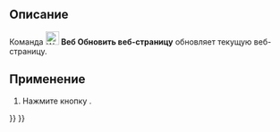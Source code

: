 <languages/>

{{Docnav/ru
|[[Web_BrowserNext/ru|Следующая страница]]
|[[Web_BrowserStop/ru|Остановить загрузку]]
|[[Web_Workbench/ru|Веб]]
|IconL=Web_BrowserNext.svg
|IconR=Web_BrowserStop.svg
|IconC=Workbench_Web.svg
}}

{{GuiCommand/ru
|Name=Web BrowserRefresh
|Name/ru=Веб Обновить веб-страницу
|MenuLocation=
|Workbenches=[[Web_Workbench/ru|Веб]], [[Start_Workbench|Старт]]
|SeeAlso=
}}

<span id="Description"></span>
== Описание ==

Команда [[Image:Web_BrowserRefresh.svg|24px]] '''Веб Обновить веб-страницу''' обновляет текущую веб-страницу.

<span id="Usage"></span>
== Применение ==

# Нажмите кнопку {{Button|[[Image:Web_BrowserRefresh.svg|16px]] [[Web_BrowserRefresh/ru|Обновить веб-страницу]]}}.


{{GuiCommand/ru
|Name=Web BrowserRefresh
|Name/ru=Веб Обновить веб-страницу
|MenuLocation=
|Workbenches=[[Web_Workbench/ru|Веб]], [[Start_Workbench|Старт]]
|SeeAlso=
}}

{{Web Tools navi{{#translation:}}}}
{{Userdocnavi{{#translation:}}}}